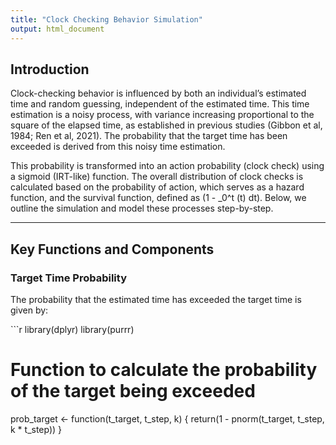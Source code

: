```yaml
---
title: "Clock Checking Behavior Simulation"
output: html_document
---
```


## Introduction

Clock-checking behavior is influenced by both an individual's estimated time and random guessing, independent of the estimated time. This time estimation is a noisy process, with variance increasing proportional to the square of the elapsed time, as established in previous studies (Gibbon et al, 1984; Ren et al, 2021). The probability that the target time has been exceeded is derived from this noisy time estimation. 

This probability is transformed into an action probability (clock check) using a sigmoid (IRT-like) function. The overall distribution of clock checks is calculated based on the probability of action, which serves as a hazard function, and the survival function, defined as \(1 - \int_0^t \text{hazard}(t) dt\). Below, we outline the simulation and model these processes step-by-step.

---

## Key Functions and Components

### Target Time Probability

The probability that the estimated time has exceeded the target time is given by:

```r
library(dplyr)
library(purrr)

# Function to calculate the probability of the target being exceeded
prob_target <- function(t_target, t_step, k) {
  return(1 - pnorm(t_target, t_step, k * t_step))
}
